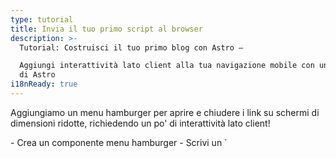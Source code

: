 ```yaml
---
type: tutorial
title: Invia il tuo primo script al browser
description: >-
  Tutorial: Costruisci il tuo primo blog con Astro —

  Aggiungi interattività lato client alla tua navigazione mobile con un tag script
  di Astro
i18nReady: true
---
```


Aggiungiamo un menu hamburger per aprire e chiudere i link su schermi di dimensioni ridotte, richiedendo un po' di interattività lato client!

<PreCheck>
  - Crea un componente menu hamburger
  - Scrivi un `<script>` per permettere ai visitatori del sito di aprire e chiudere il menu di navigazione
  - Sposta il tuo JavaScript in un file `.js`
</PreCheck>

## Costruisci un componente Hamburger

Crea un componente `<Hamburger />` per aprire e chiudere il menu mobile.

<Steps>
1. Crea un file chiamato `Hamburger.astro` in `src/components/`
  

2. Copia il seguente codice nel tuo componente. Questo rappresenterà il tuo menu "hamburger" a 3 linee per aprire e chiudere i link di navigazione su mobile. (Aggiungerai i nuovi stili CSS a `global.css` più tardi.)

    ```astro title="src/components/Hamburger.astro"
    --- 
    ---
    <div class="hamburger">
      <span class="line"></span>
      <span class="line"></span>
      <span class="line"></span>
    </div>
    ```

3. Posiziona questo nuovo componente `<Hamburger />` appena prima del componente `<Navigation />` in `Header.astro`. 

    <details>
    <summary>Mostrami il codice!</summary>

    ```astro title="src/components/Header.astro" ins={2,7}
    ---
    import Hamburger from './Hamburger.astro';
    import Navigation from './Navigation.astro';
    ---
    <header>
      <nav>
        <Hamburger />
        <Navigation />
      </nav>
    </header>
    ```
    </details>

4. Aggiungi i seguenti stili per il tuo componente Hamburger:

    ```css title="src/styles/global.css" ins={2-13, 56-58}
    /* stili nav */
    .hamburger {
      padding-right: 20px;
      cursor: pointer;
    }

    .hamburger .line {
      display: block;
      width: 40px;
      height: 5px;
      margin-bottom: 10px;
      background-color: #ff9776;
    }

    .nav-links {
      width: 100%;
      top: 5rem;
      left: 48px;
      background-color: #ff9776;
      display: none;
      margin: 0;
    }

    .nav-links a {
      display: block;
      text-align: center;
      padding: 10px 0;
      text-decoration: none;
      font-size: 1.2rem;
      font-weight: bold;
      text-transform: uppercase;
    }

    .nav-links a:hover, a:focus {
      background-color: #ff9776;
    }

    .expanded {
      display: unset;
    }

    @media screen and (min-width: 636px) {
      .nav-links {
        margin-left: 5em;
        display: block;
        position: static;
        width: auto;
        background: none;
      }

      .nav-links a {
        display: inline-block;
        padding: 15px 20px;
      }

      .hamburger {
        display: none;
      }
    }
    ```
</Steps>


## Scrivi il tuo primo tag script

Il tuo header non è ancora **interattivo** perché non può rispondere all'input dell'utente, come cliccare sul menu hamburger per mostrare o nascondere i link di navigazione. 

Aggiungendo un tag `<script>` fornisci JavaScript lato client per "ascoltare" un evento dell'utente e rispondere di conseguenza.

<Steps>
1. Aggiungi il seguente tag `<script>` a `index.astro`, appena prima del tag di chiusura `</body>`.

    ```astro title="src/pages/index.astro" ins={2-6}
      <Footer />
      <script>
        document.querySelector('.hamburger')?.addEventListener('click', () => {
          document.querySelector('.nav-links')?.classList.toggle('expanded');
        });
      </script>
    </body>
    ```

2. Controlla nuovamente l'anteprima del browser a varie dimensioni e verifica di avere un menu di navigazione funzionante che sia sia responsive alla dimensione dello schermo che risponda all'input dell'utente su questa pagina.
</Steps>

### Importare un file `.js`

Invece di scrivere il tuo JavaScript direttamente su ogni pagina, puoi spostare il contenuto del tuo tag `<script>` in un file `.js` separato nel tuo progetto.

<Steps>
1. Crea `src/scripts/menu.js` (dovrai creare una nuova cartella `/scripts/`) e sposta il tuo JavaScript al suo interno.

    ```js title="src/scripts/menu.js"
    document.querySelector('.hamburger').addEventListener('click', () => {
      document.querySelector('.nav-links').classList.toggle('expanded');
    });
    ```

2. Sostituisci il contenuto del tag `<script>` su `index.astro` con la seguente importazione del file:

    ```astro title="src/pages/index.astro" ins={7} del={3-5}
      <Footer />
      <script>
        document.querySelector('.hamburger')?.addEventListener('click', () => {
          document.querySelector('.nav-links')?.classList.toggle('expanded');
        });

        import "../scripts/menu.js";
      </script>
    </body>
    ```

3. Controlla nuovamente l'anteprima del browser a una dimensione ridotta e verifica che il menu hamburger apra e chiuda ancora i link di navigazione. 


4. Aggiungi lo stesso `<script>` con l'importazione alle altre due pagine, `about.astro` e `blog.astro` e verifica di avere un header responsive e interattivo su ogni pagina.

    ```astro title="src/pages/about.astro & src/pages/blog.astro" ins={2-4}
      <Footer />
      <script>
        import "../scripts/menu.js";
      </script>
    </body>
    ```
</Steps>

:::note[Takeaway]
Hai precedentemente usato un po' di JavaScript per costruire parti del tuo sito:

- Definendo dinamicamente il titolo della pagina e l'intestazione
- Iterando attraverso una lista di competenze nella pagina Su di me
- Mostrando condizionalmente elementi HTML

Quei comandi vengono tutti eseguiti al momento della build per creare HTML statico per il tuo sito, e poi il codice viene "scartato". 

**Il JavaScript in un tag `<script>` viene inviato al browser**, ed è disponibile per essere eseguito, in base a interazioni dell'utente come il refresh di una pagina o il toggle di un input.
:::



<Box icon="question-mark">

### Metti alla prova le tue conoscenze

1. Quando Astro esegue il JavaScript scritto nel frontmatter di un componente?
    <MultipleChoice>
      <Option>
       Astro non esegue mai JavaScript
      </Option>
      <Option isCorrect>
        al momento della build
      </Option>
      <Option>
         Quando un visitatore clicca un pulsante
      </Option>
    </MultipleChoice>

2. Opzionalmente, Astro può inviare JavaScript al browser per permettere:
    <MultipleChoice>
      <Option>
        agli utenti di cliccare sui link della pagina
      </Option>
      <Option>
        tempi di caricamento più veloci
      </Option>
      <Option isCorrect>
        interattività lato client
      </Option>
    </MultipleChoice>

3. Il JavaScript lato client verrà inviato al browser di un utente quando è scritto o importato:
    <MultipleChoice>
      <Option isCorrect>
        nei tag `<script>`
      </Option>
      <Option>
        tra i delimitatori di codice di un file `.astro`
      </Option>
      <Option>
        in `global.css`
      </Option>
    </MultipleChoice>

</Box>

<Box icon="check-list">

## Checklist

<Checklist>
- [ ] Posso aggiungere interattività lato client con JavaScript in un tag `<script>`.
- [ ] Posso importare un file `.js` in un tag `<script>`.
</Checklist>

</Box>

### Risorse

[Script lato client in Astro](/it/guides/client-side-scripts/)
